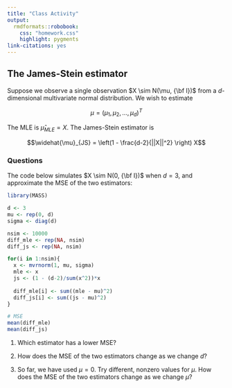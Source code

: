 ```yaml
---
title: "Class Activity"
output: 
  rmdformats::robobook:
    css: "homework.css"
    highlight: pygments
link-citations: yes
---
```


## The James-Stein estimator

Suppose we observe a single observation $X \sim N(\mu, {\bf I})$ from a $d$-dimensional multivariate normal distribution. We wish to estimate

$$\mu = (\mu_1, \mu_2, ..., \mu_d)^T$$

The MLE is $\widehat{\mu}_{MLE} = X$. The James-Stein estimator is

$$\widehat{\mu}_{JS} = \left(1 - \frac{d-2}{||X||^2} \right) X$$

### Questions

The code below simulates $X \sim N(0, {\bf I})$ when $d = 3$, and approximate the MSE of the two estimators:

```r
library(MASS)

d <- 3
mu <- rep(0, d)
sigma <- diag(d)

nsim <- 10000
diff_mle <- rep(NA, nsim)
diff_js <- rep(NA, nsim)

for(i in 1:nsim){
  x <- mvrnorm(1, mu, sigma)
  mle <- x
  js <- (1 - (d-2)/sum(x^2))*x
  
  diff_mle[i] <- sum((mle - mu)^2)
  diff_js[i] <- sum((js - mu)^2)
}

# MSE
mean(diff_mle)
mean(diff_js)
```

1. Which estimator has a lower MSE?

2. How does the MSE of the two estimators change as we change $d$?

3. So far, we have used $\mu = 0$. Try different, nonzero values for $\mu$. How does the MSE of the two estimators change as we change $\mu$?


